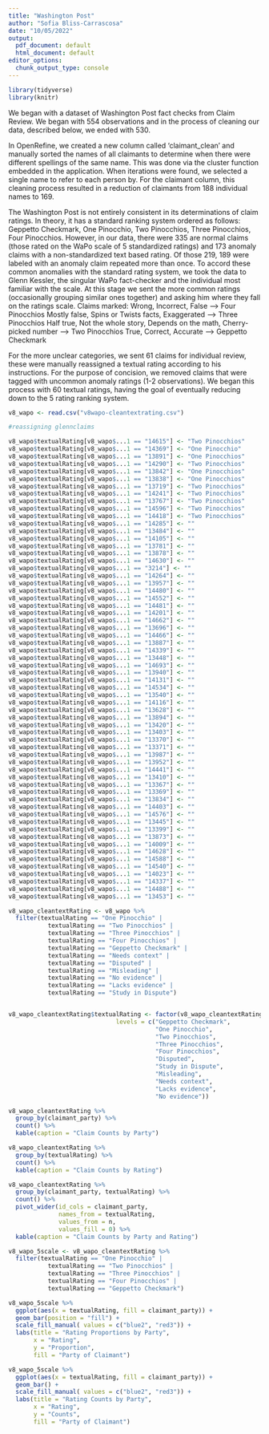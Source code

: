 ```yaml
---
title: "Washington Post"
author: "Sofia Bliss-Carrascosa"
date: "10/05/2022"
output:
  pdf_document: default
  html_document: default
editor_options:
  chunk_output_type: console
---
```


```r
library(tidyverse)
library(knitr)
```
We began with a dataset of Washington Post fact checks from Claim Review. We began with 554 observations and in the process of cleaning our data, described below, we ended with 530.

In OpenRefine, we created a new column called ‘claimant_clean’ and manually sorted the names of all claimants to determine when there were different spellings of the same name. This was done via the cluster function embedded in the application. When iterations were found, we selected a single name to refer to each person by. For the claimant column, this cleaning process resulted in a reduction of claimants from 188 individual names to 169.

The Washington Post is not entirely consistent in its determinations of claim ratings. In theory, it has a standard ranking system ordered as follows: Geppetto Checkmark, One Pinocchio, Two Pinocchios, Three Pinocchios, Four Pinocchios. However, in our data, there were 335 are normal claims (those rated on the WaPo scale of 5 standardized ratings) and 173 anomaly claims with a non-standardized text based rating. Of those 219, 189 were labeled with an anomaly claim repeated more than once. To accord these common anomalies with the standard rating system, we took the data to Glenn Kessler, the singular WaPo fact-checker and the individual most familiar with the scale. At this stage we sent the more common ratings (occasionally grouping similar ones together) and asking him where they fall on the ratings scale. 
Claims marked:
Wrong, Incorrect, False --> Four Pinocchios
Mostly false, Spins or Twists facts, Exaggerated --> Three Pinocchios
Half true, Not the whole story, Depends on the math, Cherry-picked number --> Two Pinocchios
True, Correct, Accurate --> Geppetto Checkmark

For the more unclear categories, we sent 61 claims for individual review, these were manually reassigned a textual rating according to his instructions. For the purpose of concision, we removed claims that were tagged with uncommon anomaly ratings (1-2 observations). We began this process with 60 textual ratings, having the goal of eventually reducing down to the 5 rating ranking system.

```r
v8_wapo <- read.csv("v8wapo-cleantextrating.csv")

#reassigning glennclaims

v8_wapo$textualRating[v8_wapo$...1 == "14615"] <- "Two Pinocchios" 
v8_wapo$textualRating[v8_wapo$...1 == "14369"] <- "One Pinocchio" 
v8_wapo$textualRating[v8_wapo$...1 == "13891"] <- "One Pinocchios" 
v8_wapo$textualRating[v8_wapo$...1 == "14290"] <- "Two Pinocchios" 
v8_wapo$textualRating[v8_wapo$...1 == "13842"] <- "One Pinocchios" 
v8_wapo$textualRating[v8_wapo$...1 == "13838"] <- "One Pinocchios" 
v8_wapo$textualRating[v8_wapo$...1 == "13719"] <- "Two Pinocchios" 
v8_wapo$textualRating[v8_wapo$...1 == "14241"] <- "Two Pinocchios" 
v8_wapo$textualRating[v8_wapo$...1 == "13767"] <- "Two Pinocchios" 
v8_wapo$textualRating[v8_wapo$...1 == "14596"] <- "Two Pinocchios"
v8_wapo$textualRating[v8_wapo$...1 == "14418"] <- "Two Pinocchios" 
v8_wapo$textualRating[v8_wapo$...1 == "14285"] <- ""
v8_wapo$textualRating[v8_wapo$...1 == "13484"] <- "" 
v8_wapo$textualRating[v8_wapo$...1 == "14105"] <- "" 
v8_wapo$textualRating[v8_wapo$...1 == "13781"] <- "" 
v8_wapo$textualRating[v8_wapo$...1 == "13878"] <- "" 
v8_wapo$textualRating[v8_wapo$...1 == "14630"] <- "" 
v8_wapo$textualRating[v8_wapo$...1 == "3214"] <- "" 
v8_wapo$textualRating[v8_wapo$...1 == "14264"] <- "" 
v8_wapo$textualRating[v8_wapo$...1 == "13957"] <- "" 
v8_wapo$textualRating[v8_wapo$...1 == "14480"] <- "" 
v8_wapo$textualRating[v8_wapo$...1 == "14552"] <- ""
v8_wapo$textualRating[v8_wapo$...1 == "14481"] <- "" 
v8_wapo$textualRating[v8_wapo$...1 == "14201"] <- "" 
v8_wapo$textualRating[v8_wapo$...1 == "14662"] <- "" 
v8_wapo$textualRating[v8_wapo$...1 == "13696"] <- "" 
v8_wapo$textualRating[v8_wapo$...1 == "14466"] <- "" 
v8_wapo$textualRating[v8_wapo$...1 == "13887"] <- "" 
v8_wapo$textualRating[v8_wapo$...1 == "14339"] <- "" 
v8_wapo$textualRating[v8_wapo$...1 == "13448"] <- "" 
v8_wapo$textualRating[v8_wapo$...1 == "14693"] <- "" 
v8_wapo$textualRating[v8_wapo$...1 == "13940"] <- ""
v8_wapo$textualRating[v8_wapo$...1 == "14131"] <- "" 
v8_wapo$textualRating[v8_wapo$...1 == "14534"] <- "" 
v8_wapo$textualRating[v8_wapo$...1 == "13540"] <- "" 
v8_wapo$textualRating[v8_wapo$...1 == "14116"] <- "" 
v8_wapo$textualRating[v8_wapo$...1 == "13628"] <- "" 
v8_wapo$textualRating[v8_wapo$...1 == "13894"] <- "" 
v8_wapo$textualRating[v8_wapo$...1 == "13420"] <- "" 
v8_wapo$textualRating[v8_wapo$...1 == "13403"] <- "" 
v8_wapo$textualRating[v8_wapo$...1 == "13370"] <- ""
v8_wapo$textualRating[v8_wapo$...1 == "13371"] <- ""
v8_wapo$textualRating[v8_wapo$...1 == "13987"] <- "" 
v8_wapo$textualRating[v8_wapo$...1 == "13952"] <- "" 
v8_wapo$textualRating[v8_wapo$...1 == "14441"] <- "" 
v8_wapo$textualRating[v8_wapo$...1 == "13410"] <- "" 
v8_wapo$textualRating[v8_wapo$...1 == "13367"] <- "" 
v8_wapo$textualRating[v8_wapo$...1 == "13369"] <- "" 
v8_wapo$textualRating[v8_wapo$...1 == "13834"] <- "" 
v8_wapo$textualRating[v8_wapo$...1 == "14403"] <- "" 
v8_wapo$textualRating[v8_wapo$...1 == "14576"] <- "" 
v8_wapo$textualRating[v8_wapo$...1 == "13445"] <- ""
v8_wapo$textualRating[v8_wapo$...1 == "13399"] <- "" 
v8_wapo$textualRating[v8_wapo$...1 == "13873"] <- "" 
v8_wapo$textualRating[v8_wapo$...1 == "14009"] <- "" 
v8_wapo$textualRating[v8_wapo$...1 == "14628"] <- "" 
v8_wapo$textualRating[v8_wapo$...1 == "14588"] <- "" 
v8_wapo$textualRating[v8_wapo$...1 == "14540"] <- "" 
v8_wapo$textualRating[v8_wapo$...1 == "14023"] <- "" 
v8_wapo$textualRating[v8_wapo$...1 == "14337"] <- "" 
v8_wapo$textualRating[v8_wapo$...1 == "14488"] <- ""
v8_wapo$textualRating[v8_wapo$...1 == "13453"] <- "" 
```


```r

v8_wapo_cleantextRating <- v8_wapo %>%
  filter(textualRating == "One Pinocchio" |
           textualRating == "Two Pinocchios" |
           textualRating == "Three Pinocchios" |
           textualRating == "Four Pinocchios" |
           textualRating == "Geppetto Checkmark" |
           textualRating == "Needs context" |
           textualRating == "Disputed" |
           textualRating == "Misleading" |
           textualRating == "No evidence" |
           textualRating == "Lacks evidence" |
           textualRating == "Study in Dispute")


v8_wapo_cleantextRating$textualRating <- factor(v8_wapo_cleantextRating$textualRating, 
                              levels = c("Geppetto Checkmark", 
                                         "One Pinocchio", 
                                         "Two Pinocchios", 
                                         "Three Pinocchios", 
                                         "Four Pinocchios", 
                                         "Disputed",
                                         "Study in Dispute",
                                         "Misleading",
                                         "Needs context",
                                         "Lacks evidence",
                                         "No evidence"))
```

```r
v8_wapo_cleantextRating %>%
  group_by(claimant_party) %>%
  count() %>%
  kable(caption = "Claim Counts by Party")

v8_wapo_cleantextRating %>%
  group_by(textualRating) %>%
  count() %>%
  kable(caption = "Claim Counts by Rating")

v8_wapo_cleantextRating %>%
  group_by(claimant_party, textualRating) %>%
  count() %>%
  pivot_wider(id_cols = claimant_party, 
              names_from = textualRating, 
              values_from = n,
              values_fill = 0) %>%
  kable(caption = "Claim Counts by Party and Rating")
```

```r
v8_wapo_5scale <- v8_wapo_cleantextRating %>%
  filter(textualRating == "One Pinocchio" |
           textualRating == "Two Pinocchios" |
           textualRating == "Three Pinocchios" |
           textualRating == "Four Pinocchios" |
           textualRating == "Geppetto Checkmark")

v8_wapo_5scale %>%
  ggplot(aes(x = textualRating, fill = claimant_party)) +
  geom_bar(position = "fill") +
  scale_fill_manual( values = c("blue2", "red3")) +
  labs(title = "Rating Proportions by Party",
       x = "Rating",
       y = "Proportion",
       fill = "Party of Claimant")

v8_wapo_5scale %>%
  ggplot(aes(x = textualRating, fill = claimant_party)) +
  geom_bar() +
  scale_fill_manual( values = c("blue2", "red3")) +
  labs(title = "Rating Counts by Party",
       x = "Rating",
       y = "Counts",
       fill = "Party of Claimant")
```



